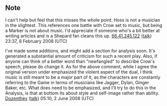 <article id="11971031" title=Talk:The Tooth of Crime>
	<talkpage id="11971031" title="Talk:The Tooth of Crime">
{{WikiProject Theatre|class=c|importance=low}}

==Note==
I can't help but feel that this misses the whole point. Hoss is not a musician in the slightest. This references one battle with Crow set to music, but being a Marker is not about music. I'd appreciate if someone who's a bit better at writing articles and is a Shepard fan cleans this up. [[Special:Contributions/66.41.245.122|66.41.245.122]] ([[User talk:66.41.245.122|talk]]) 23:37, 8 February 2008 (UTC)

I've made some additions, and might add a section for analysis soon. It's generated a substantial amount of criticism for such a recent play. Also, if anyone can think of a better word than &quot;newfangled&quot; to describe Crow's speech, please do change it. As for the above comment, while I agree the original version under emphasized the violent aspect of the dual, I think music is still meant to be a major part of it, as the characters are constantly referring to the Game in terms of musicians like Jagger, Dylan, Ginger Baker, etc. What does need to be emphasized, and I'll try to do this in the Analysis, is that at bottom its about style and self-image rather than ability. [[User:Dozenthey|Dozenthey]] ([[User talk:Dozenthey|talk]]) 05:10, 2 June 2008 (UTC)
	</talkpage>
</article>